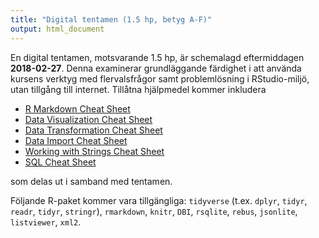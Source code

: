 ```yaml
---
title: "Digital tentamen (1.5 hp, betyg A-F)"
output: html_document
---
```


En digital tentamen, motsvarande 1.5 hp, är schemalagd eftermiddagen **2018-02-27**. Denna examinerar grundläggande färdighet i att använda kursens verktyg med flervalsfrågor samt problemlösning i RStudio-miljö, utan tillgång till internet. Tillåtna hjälpmedel kommer inkludera

* [R Markdown Cheat Sheet](https://github.com/rstudio/cheatsheets/raw/master/rmarkdown-2.0.pdf)
* [Data Visualization Cheat Sheet](https://github.com/rstudio/cheatsheets/raw/master/data-visualization-2.1.pdf)
* [Data Transformation Cheat Sheet](https://github.com/rstudio/cheatsheets/raw/master/data-transformation.pdf)
* [Data Import Cheat Sheet](https://github.com/rstudio/cheatsheets/raw/master/data-import.pdf)
* [Working with Strings Cheat Sheet](https://github.com/rstudio/cheatsheets/raw/master/strings.pdf)
* [SQL Cheat Sheet](http://files.zeroturnaround.com/pdf/zt_sql_cheat_sheet.pdf)

som delas ut i samband med tentamen.

Följande R-paket kommer vara tillgängliga: `tidyverse` (t.ex. `dplyr`, `tidyr`, `readr`, `tidyr`, `stringr`), `rmarkdown`, `knitr`, `DBI`, `rsqlite`, `rebus`, `jsonlite`, `listviewer`, `xml2`.
